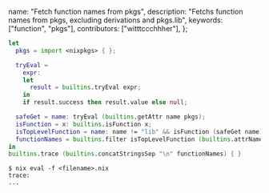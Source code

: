   name: "Fetch function names from pkgs",
  description: "Fetchs function names from pkgs, excluding derivations and pkgs.lib",
  keywords: ["function", "pkgs"],
  contributors: ["witttccchhher"],
};

```nix
let
  pkgs = import <nixpkgs> { };

  tryEval =
    expr:
    let
      result = builtins.tryEval expr;
    in
    if result.success then result.value else null;

  safeGet = name: tryEval (builtins.getAttr name pkgs);
  isFunction = x: builtins.isFunction x;
  isTopLevelFunction = name: name != "lib" && isFunction (safeGet name);
  functionNames = builtins.filter isTopLevelFunction (builtins.attrNames pkgs);
in
builtins.trace (builtins.concatStringsSep "\n" functionNames) { }
```

```shell
$ nix eval -f <filename>.nix
trace:
...
```
